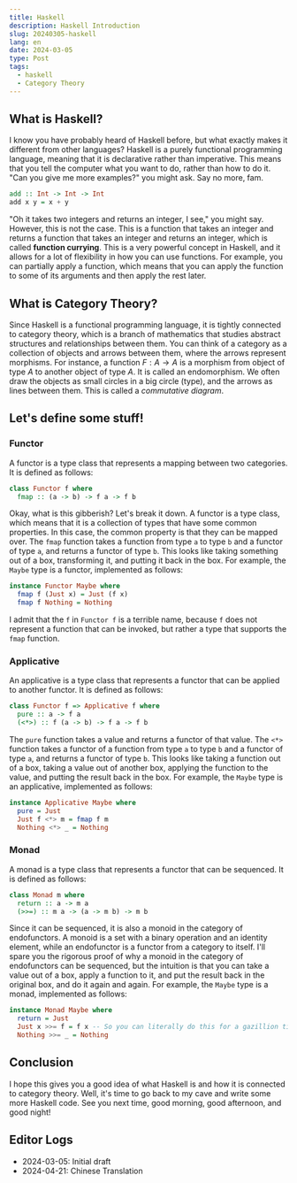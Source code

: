 ```yaml
---
title: Haskell
description: Haskell Introduction
slug: 20240305-haskell
lang: en
date: 2024-03-05
type: Post
tags:
  - haskell
  - Category Theory
---
```


## What is Haskell?

I know you have probably heard of Haskell before, but what exactly makes it different from other languages?
Haskell is a purely functional programming language, meaning that it is declarative rather than imperative.
This means that you tell the computer what you want to do, rather than how to do it. "Can you give me more examples?" you might ask.
Say no more, fam.

```haskell
add :: Int -> Int -> Int
add x y = x + y
```

"Oh it takes two integers and returns an integer, I see," you might say. However, this is not the case.
This is a function that takes an integer and returns a function that takes an integer and returns an integer, which is called
**function currying**. This is a very powerful concept in Haskell, and it allows for a lot of flexibility in how you can use functions.
For example, you can partially apply a function, which means that you can apply the function to some of its arguments and then
apply the rest later.

## What is Category Theory?

Since Haskell is a functional programming language, it is tightly connected to category theory, which is a branch of mathematics
that studies abstract structures and relationships between them. You can think of a category as a collection of objects and arrows
between them, where the arrows represent morphisms. For instance, a function $F : A \rightarrow A$ is a morphism from object of
type $A$ to another object of type $A$. It is called an endomorphism. We often draw the objects as small circles in a big circle (type),
and the arrows as lines between them. This is called a _commutative diagram_.

## Let's define some stuff!

### Functor

A functor is a type class that represents a mapping between two categories. It is defined as follows:

```haskell
class Functor f where
  fmap :: (a -> b) -> f a -> f b
```

Okay, what is this gibberish? Let's break it down. A functor is a type class, which means that it is a collection of types that
have some common properties. In this case, the common property is that they can be mapped over. The `fmap` function takes a function
from type `a` to type `b` and a functor of type `a`, and returns a functor of type `b`. This looks like taking something out of a box,
transforming it, and putting it back in the box. For example, the `Maybe` type is a functor, implemented as follows:

```haskell
instance Functor Maybe where
  fmap f (Just x) = Just (f x)
  fmap f Nothing = Nothing
```

I admit that the `f` in `Functor f` is a terrible name, because `f` does not represent a function that can be invoked, but rather a type
that supports the `fmap` function.

### Applicative

An applicative is a type class that represents a functor that can be applied to another functor. It is defined as follows:

```haskell
class Functor f => Applicative f where
  pure :: a -> f a
  (<*>) :: f (a -> b) -> f a -> f b
```

The `pure` function takes a value and returns a functor of that value. The `<*>` function takes a functor of a function from type `a` to type `b`
and a functor of type `a`, and returns a functor of type `b`. This looks like taking a function out of a box, taking a value out of another box,
applying the function to the value, and putting the result back in the box. For example, the `Maybe` type is an applicative, implemented as follows:

```haskell
instance Applicative Maybe where
  pure = Just
  Just f <*> m = fmap f m
  Nothing <*> _ = Nothing
```

### Monad

A monad is a type class that represents a functor that can be sequenced. It is defined as follows:

```haskell
class Monad m where
  return :: a -> m a
  (>>=) :: m a -> (a -> m b) -> m b
```

Since it can be sequenced, it is also a monoid in the category of endofunctors.
A monoid is a set with a binary operation and an identity element, while an endofunctor
is a functor from a category to itself. I'll spare you the rigorous proof of why a monoid in the category of endofunctors can be sequenced,
but the intuition is that you can take a value out of a box, apply a function to it, and put the result back in the original box, and do it
again and again. For example, the `Maybe` type is a monad, implemented as follows:

```haskell
instance Monad Maybe where
  return = Just
  Just x >>= f = f x -- So you can literally do this for a gazillion times!!!
  Nothing >>= _ = Nothing
```

## Conclusion

I hope this gives you a good idea of what Haskell is and how it is connected to category theory.
Well, it's time to go back to my cave and write some more Haskell code. See you next time, good morning, good afternoon, and good night!

## Editor Logs

- 2024-03-05: Initial draft
- 2024-04-21: Chinese Translation
